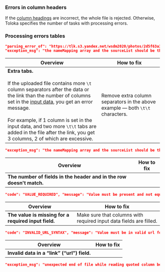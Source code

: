 
<Cut title="Errors when uploading tasks in the pool">

### Errors in column headers

If the [column headings](/docs-new/guide/pool_csv) are incorrect, the whole file is rejected. Otherwise, Toloka specifies the number of tasks with processing errors.

### Processing errors tables

```json
"parsing_error_of": "https://tlk.s3.yandex.net/wsdm2020/photos/2d5f63a3184919ce7e3e7068cf93da4b.jpg\t\t",
"exception_msg": "the nameMapping array and the sourceList should be the same size (nameMapping length = 1, sourceList size = 3)"
```

**Overview**|**How to fix**
----- | -----
**Extra tabs.**<br/><br/>If the uploaded file contains more `\t` column separators after the data or the link than the number of columns set in the [input data](/docs-new/glossary#input-output-data), you get an error message.<br/><br/>For example, if 1 column is set in the input data, and two more `\t\t` tabs are added in the file after the link, you get 3 columns, 2 of which are excessive. | Remove extra column separators in the above example — both `\t\t` characters.

```json
"exception_msg": "the nameMapping array and the sourceList should be the same size (nameMapping length = 4, sourceList size = 6)"
```

**Overview**|**How to fix**
----- | -----
**The number of fields in the header and in the row doesn't match.** | <UploadingTasksErrorsTable1/>

```json
"code": "VALUE_REQUIRED", "message": "Value must be present and not equal to null"
```

**Overview**|**How to fix**
----- | -----
**The value is missing for a required input field.** | Make sure that columns with required input data fields are filled.

```json
"code": "INVALID_URL_SYNTAX", "message": "Value must be in valid url format"
```

**Overview**|**How to fix**
----- | -----
**Invalid data in a “link” (“url”) field.** | <UploadingTasksErrorsTable2/>

```json
"exception_msg": "unexpected end of file while reading quoted column beginning on line 2 and ending on line 4"
```

</Cut>